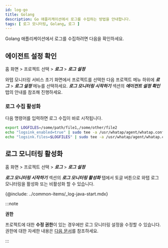 ```yaml
---
id: log-go
title: Golang
description: Go 애플리케이션에서 로그를 수집하는 방법을 안내합니다. 
tags: [ 로그 모니터링, Golang, 로그 ]
---
```


Golang 애플리케이션에서 로그를 수집하려면 다음을 확인하세요.

<!-- 

## 에이전트 업데이트

업데이트 확인 필요없음 개발 단계에 이미 포함

Golang Agent [기입 필요] 버전부터 가능합니다. 업데이트 방법은 [다음 문서](/)를 참조하세요. 

-->

## 에이전트 설정 확인

홈 화면 > 프로젝트 선택 > ***로그*** > ***로그 설정***

와탭 모니터링 서비스 초기 화면에서 프로젝트를 선택한 다음 프로젝트 메뉴 하위에 ***로그*** > ***로그 설정*** 메뉴를 선택하세요. ***로그 모니터링 시작하기*** 섹션의 ***에이전트 설정 확인*** 탭의 안내를 참조해 진행하세요.

### 로그 수집 활성화

다음 명령어를 입력하면 로그 수집이 바로 시작됩니다.

```bash
export LOGFILES=/some/path/file1,/some/other/file2
echo "logsink_enabled=true" | sudo tee -a /usr/whatap/agent/whatap.conf
echo "logsink.files=$LOGFILES" | sudo tee -a /usr/whatap/agent/whatap.conf
```

## 로그 모니터링 활성화

홈 화면 > 프로젝트 선택 > ***로그*** > ***로그 설정***

***로그 모니터링 시작하기*** 섹션의 ***로그 모니터링 활성화*** 탭에서 토글 버튼으로 와탭 로그 모니터링을 활성화 또는 비활성화 할 수 있습니다.

{@include: ../common-items/_log-java-start.mdx}

:::note

**권한**

프로젝트에 대한 **수정 권한**이 있는 경우에만 로그 모니터링 설정을 수정할 수 있습니다. 권한에 대한 자세한 내용은 [다음 문서](../project/project-structure)를 참조하세요.

:::